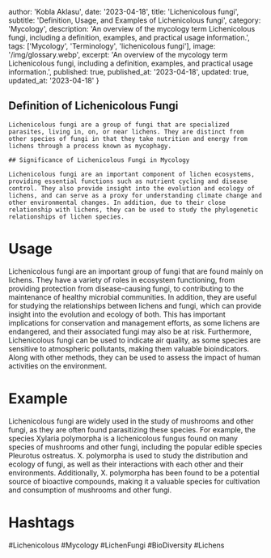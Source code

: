 
  author: 'Kobla Aklasu',
  date: '2023-04-18',
  title: 'Lichenicolous fungi',
  subtitle: 'Definition, Usage, and Examples of Lichenicolous fungi',
  category: 'Mycology',
  description: 'An overview of the mycology term Lichenicolous fungi, including a definition, examples, and practical usage information.',
  tags: ['Mycology', 'Terminology', 'lichenicolous fungi'],
  image: '/img/glossary.webp',
  excerpt: 'An overview of the mycology term Lichenicolous fungi, including a definition, examples, and practical usage information.',
  published: true,
  published_at: '2023-04-18',
  updated: true,
  updated_at: '2023-04-18'
}




## Definition of Lichenicolous Fungi
    
    Lichenicolous fungi are a group of fungi that are specialized parasites, living in, on, or near lichens. They are distinct from other species of fungi in that they take nutrition and energy from lichens through a process known as mycophagy.
    
    ## Significance of Lichenicolous Fungi in Mycology
    
    Lichenicolous fungi are an important component of lichen ecosystems, providing essential functions such as nutrient cycling and disease control. They also provide insight into the evolution and ecology of lichens, and can serve as a proxy for understanding climate change and other environmental changes. In addition, due to their close relationship with lichens, they can be used to study the phylogenetic relationships of lichen species.

# Usage

Lichenicolous fungi are an important group of fungi that are found mainly on lichens. They have a variety of roles in ecosystem functioning, from providing protection from disease-causing fungi, to contributing to the maintenance of healthy microbial communities. In addition, they are useful for studying the relationships between lichens and fungi, which can provide insight into the evolution and ecology of both. This has important implications for conservation and management efforts, as some lichens are endangered, and their associated fungi may also be at risk. Furthermore, Lichenicolous fungi can be used to indicate air quality, as some species are sensitive to atmospheric pollutants, making them valuable bioindicators. Along with other methods, they can be used to assess the impact of human activities on the environment.

# Example

Lichenicolous fungi are widely used in the study of mushrooms and other fungi, as they are often found parasitizing these species. For example, the species Xylaria polymorpha is a lichenicolous fungus found on many species of mushrooms and other fungi, including the popular edible species Pleurotus ostreatus. X. polymorpha is used to study the distribution and ecology of fungi, as well as their interactions with each other and their environments. Additionally, X. polymorpha has been found to be a potential source of bioactive compounds, making it a valuable species for cultivation and consumption of mushrooms and other fungi.

# Hashtags

#Lichenicolous #Mycology #LichenFungi #BioDiversity #Lichens

